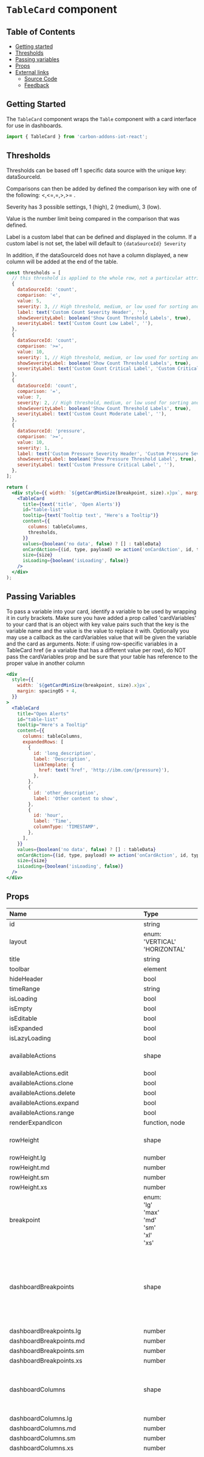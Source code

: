 # `TableCard` component

## Table of Contents

- [Getting started](#getting-started)
- [Thresholds](#thresholds)
- [Passing variables](#passing-variables)
- [Props](#props)
- [External links](#external-links)
  - [Source Code](#source-code)
  - [Feedback](#feedback)

## Getting Started

The `TableCard` component wraps the `Table` component with a card interface for use in dashboards.

```jsx
import { TableCard } from 'carbon-addons-iot-react';
```

## Thresholds

Thresholds can be based off 1 specific data source with the unique key: dataSourceId.

Comparisons can then be added by defined the comparison key with one of the following: <,<=,=,>,>= .

Severity has 3 possible settings, 1 (high), 2 (medium), 3 (low).

Value is the number limit being compared in the comparison that was defined.

Label is a custom label that can be defined and displayed in the column. If a custom label is not set,
the label will default to `{dataSourceId} Severity`

In addition, if the dataSourceId does not have a column displayed, a new column will be added at the end
of the table.

```jsx
const thresholds = [
  // this threshold is applied to the whole row, not a particular attribute
  {
    dataSourceId: 'count',
    comparison: '<',
    value: 5,
    severity: 3, // High threshold, medium, or low used for sorting and defined filtration
    label: text('Custom Count Severity Header', ''),
    showSeverityLabel: boolean('Show Count Threshold Labels', true),
    severityLabel: text('Custom Count Low Label', ''),
  },
  {
    dataSourceId: 'count',
    comparison: '>=',
    value: 10,
    severity: 1, // High threshold, medium, or low used for sorting and defined filtration
    showSeverityLabel: boolean('Show Count Threshold Labels', true),
    severityLabel: text('Custom Count Critical Label', 'Custom Critical'),
  },
  {
    dataSourceId: 'count',
    comparison: '=',
    value: 7,
    severity: 2, // High threshold, medium, or low used for sorting and defined filtration
    showSeverityLabel: boolean('Show Count Threshold Labels', true),
    severityLabel: text('Custom Count Moderate Label', ''),
  },
  {
    dataSourceId: 'pressure',
    comparison: '>=',
    value: 10,
    severity: 1,
    label: text('Custom Pressure Severity Header', 'Custom Pressure Severity Header'),
    showSeverityLabel: boolean('Show Pressure Threshold Label', true),
    severityLabel: text('Custom Pressure Critical Label', ''),
  },
];

return (
  <div style={{ width: `${getCardMinSize(breakpoint, size).x}px`, margin: 20 }}>
    <TableCard
      title={text('title', 'Open Alerts')}
      id="table-list"
      tooltip={text('Tooltip text', "Here's a Tooltip")}
      content={{
        columns: tableColumns,
        thresholds,
      }}
      values={boolean('no data', false) ? [] : tableData}
      onCardAction={(id, type, payload) => action('onCardAction', id, type, payload)}
      size={size}
      isLoading={boolean('isLoading', false)}
    />
  </div>
);
```

## Passing Variables

To pass a variable into your card, identify a variable to be used by wrapping it in curly brackets.
Make sure you have added a prop called 'cardVariables' to your card that is an object with key value pairs such that the key is the variable name and the value is the value to replace it with.
Optionally you may use a callback as the cardVariables value that will be given the variable and the card as arguments.
Note: if using row-specific variables in a TableCard href (ie a variable that has a different value per row),
do NOT pass the cardVariables prop and be sure that your table has reference to the proper value in another column

```jsx
<div
  style={{
    width: `${getCardMinSize(breakpoint, size).x}px`,
    margin: spacing05 + 4,
  }}
>
  <TableCard
    title="Open Alerts"
    id="table-list"
    tooltip="Here's a Tooltip"
    content={{
      columns: tableColumns,
      expandedRows: [
        {
          id: 'long_description',
          label: 'Description',
          linkTemplate: {
            href: text('href', 'http://ibm.com/{pressure}'),
          },
        },
        {
          id: 'other_description',
          label: 'Other content to show',
        },
        {
          id: 'hour',
          label: 'Time',
          columnType: 'TIMESTAMP',
        },
      ],
    }}
    values={boolean('no data', false) ? [] : tableData}
    onCardAction={(id, type, payload) => action('onCardAction', id, type, payload)}
    size={size}
    isLoading={boolean('isLoading', false)}
  />
</div>
```

## Props

| Name                                               | Type                                                                                                                                                                     | Default                                                                   | Description                                                                                                                                        |
| :------------------------------------------------- | :----------------------------------------------------------------------------------------------------------------------------------------------------------------------- | :------------------------------------------------------------------------ | :------------------------------------------------------------------------------------------------------------------------------------------------- |
| id                                                 | string                                                                                                                                                                   |                                                                           |                                                                                                                                                    |
| layout                                             | enum: <br/>'VERTICAL'<br/>'HORIZONTAL'<br/>                                                                                                                              |                                                                           |                                                                                                                                                    |
| title                                              | string                                                                                                                                                                   | undefined                                                                 |                                                                                                                                                    |
| toolbar                                            | element                                                                                                                                                                  | undefined                                                                 |                                                                                                                                                    |
| hideHeader                                         | bool                                                                                                                                                                     | false                                                                     |                                                                                                                                                    |
| timeRange                                          | string                                                                                                                                                                   | undefined                                                                 |                                                                                                                                                    |
| isLoading                                          | bool                                                                                                                                                                     | false                                                                     |                                                                                                                                                    |
| isEmpty                                            | bool                                                                                                                                                                     | false                                                                     |                                                                                                                                                    |
| isEditable                                         | bool                                                                                                                                                                     | false                                                                     |                                                                                                                                                    |
| isExpanded                                         | bool                                                                                                                                                                     | false                                                                     |                                                                                                                                                    |
| isLazyLoading                                      | bool                                                                                                                                                                     | false                                                                     |                                                                                                                                                    |
| availableActions                                   | shape                                                                                                                                                                    | { edit: false, clone: false, delete: false, range: false, expand: false,} |                                                                                                                                                    |
| availableActions.edit                              | bool                                                                                                                                                                     |                                                                           |                                                                                                                                                    |
| availableActions.clone                             | bool                                                                                                                                                                     |                                                                           |                                                                                                                                                    |
| availableActions.delete                            | bool                                                                                                                                                                     |                                                                           |                                                                                                                                                    |
| availableActions.expand                            | bool                                                                                                                                                                     |                                                                           |                                                                                                                                                    |
| availableActions.range                             | bool                                                                                                                                                                     |                                                                           |                                                                                                                                                    |
| renderExpandIcon                                   | function, node                                                                                                                                                           | undefined                                                                 |                                                                                                                                                    |
| rowHeight                                          | shape                                                                                                                                                                    |                                                                           | Row height in pixels for each layout                                                                                                               |
| rowHeight.lg                                       | number                                                                                                                                                                   |                                                                           |                                                                                                                                                    |
| rowHeight.md                                       | number                                                                                                                                                                   |                                                                           |                                                                                                                                                    |
| rowHeight.sm                                       | number                                                                                                                                                                   |                                                                           |                                                                                                                                                    |
| rowHeight.xs                                       | number                                                                                                                                                                   |                                                                           |                                                                                                                                                    |
| breakpoint                                         | enum: <br/>'lg'<br/>'max'<br/>'md'<br/>'sm'<br/>'xl'<br/>'xs'<br/>                                                                                                       |                                                                           |                                                                                                                                                    |
| dashboardBreakpoints                               | shape                                                                                                                                                                    |                                                                           | media query pixel measurement that determines which particular dashboard layout should be used                                                     |
| dashboardBreakpoints.lg                            | number                                                                                                                                                                   |                                                                           |                                                                                                                                                    |
| dashboardBreakpoints.md                            | number                                                                                                                                                                   |                                                                           |                                                                                                                                                    |
| dashboardBreakpoints.sm                            | number                                                                                                                                                                   |                                                                           |                                                                                                                                                    |
| dashboardBreakpoints.xs                            | number                                                                                                                                                                   |                                                                           |                                                                                                                                                    |
| dashboardColumns                                   | shape                                                                                                                                                                    |                                                                           | map of number of columns to a given dashboard layout                                                                                               |
| dashboardColumns.lg                                | number                                                                                                                                                                   |                                                                           |                                                                                                                                                    |
| dashboardColumns.md                                | number                                                                                                                                                                   |                                                                           |                                                                                                                                                    |
| dashboardColumns.sm                                | number                                                                                                                                                                   |                                                                           |                                                                                                                                                    |
| dashboardColumns.xs                                | number                                                                                                                                                                   |                                                                           |                                                                                                                                                    |
| cardDimensions                                     | shape [see cardDimensions prop](#carddimensions-prop)                                                                                                                    |                                                                           | array of configurable sizes to dimensions. The numbered sizes represent the number of columns and rows the card spans at that size and breakpoint. |
| i18n                                               | shape                                                                                                                                                                    |                                                                           |                                                                                                                                                    |
| i18n.noDataLabel                                   | string                                                                                                                                                                   | 'No data is available for this time range.'                               |                                                                                                                                                    |
| i18n.noDataShortLabel                              | string                                                                                                                                                                   | 'No data'                                                                 |                                                                                                                                                    |
| i18n.errorLoadingDataLabel                         | string                                                                                                                                                                   | 'Error loading data for this card: '                                      |                                                                                                                                                    |
| i18n.errorLoadingDataShortLabel                    | string                                                                                                                                                                   | 'Data error.'                                                             |                                                                                                                                                    |
| i18n.rollingPeriodLabel                            | string                                                                                                                                                                   | 'Rolling period'                                                          |                                                                                                                                                    |
| i18n.last24HoursLabel                              | string                                                                                                                                                                   | 'Last 24 hrs'                                                             |                                                                                                                                                    |
| i18n.last7DaysLabel                                | string                                                                                                                                                                   | 'Last 7 days'                                                             |                                                                                                                                                    |
| i18n.lastMonthLabel                                | string                                                                                                                                                                   | 'Last month'                                                              |                                                                                                                                                    |
| i18n.lastQuarterLabel                              | string                                                                                                                                                                   | 'Last quarter'                                                            |                                                                                                                                                    |
| i18n.periodToDateLabel                             | string                                                                                                                                                                   | 'Period to date'                                                          |                                                                                                                                                    |
| i18n.thisWeekLabel                                 | string                                                                                                                                                                   | 'This week'                                                               |                                                                                                                                                    |
| i18n.thisMonthLabel                                | string                                                                                                                                                                   | 'This month'                                                              |                                                                                                                                                    |
| i18n.thisQuarterLabel                              | string                                                                                                                                                                   | 'This quarter'                                                            |                                                                                                                                                    |
| i18n.thisYearLabel                                 | string                                                                                                                                                                   | 'This year'                                                               |                                                                                                                                                    |
| i18n.hourlyLabel                                   | string                                                                                                                                                                   | 'Hourly'                                                                  |                                                                                                                                                    |
| i18n.dailyLabel                                    | string                                                                                                                                                                   | 'Daily'                                                                   |                                                                                                                                                    |
| i18n.weeklyLabel                                   | string                                                                                                                                                                   | 'Weekly'                                                                  |                                                                                                                                                    |
| i18n.monthlyLabel                                  | string                                                                                                                                                                   | 'Monthly'                                                                 |                                                                                                                                                    |
| i18n.defaultLabel                                  | node                                                                                                                                                                     | 'Default'                                                                 |                                                                                                                                                    |
| i18n.selectTimeRangeLabel                          | string                                                                                                                                                                   | 'Select time range'                                                       |                                                                                                                                                    |
| i18n.editCardLabel                                 | string                                                                                                                                                                   | 'Edit card'                                                               |                                                                                                                                                    |
| i18n.cloneCardLabel                                | string                                                                                                                                                                   | 'Clone card'                                                              |                                                                                                                                                    |
| i18n.deleteCardLabel                               | string                                                                                                                                                                   | 'Delete card'                                                             |                                                                                                                                                    |
| i18n.expandLabel                                   | string                                                                                                                                                                   | 'Expand to fullscreen'                                                    |                                                                                                                                                    |
| i18n.closeLabel                                    | string                                                                                                                                                                   | 'Close'                                                                   |                                                                                                                                                    |
| i18n.loadingDataLabel                              | string                                                                                                                                                                   |                                                                           |                                                                                                                                                    |
| i18n.overflowMenuDescription                       | string                                                                                                                                                                   | 'Open and close list of options'                                          |                                                                                                                                                    |
| i18n.criticalLabel                                 | string                                                                                                                                                                   | 'Critical'                                                                |                                                                                                                                                    |
| i18n.moderateLabel                                 | string                                                                                                                                                                   | 'Moderate'                                                                |                                                                                                                                                    |
| i18n.lowLabel                                      | string                                                                                                                                                                   | 'Low'                                                                     |                                                                                                                                                    |
| i18n.selectSeverityPlaceholder                     | string                                                                                                                                                                   | 'Select a severity'                                                       |                                                                                                                                                    |
| i18n.searchPlaceholder                             | string                                                                                                                                                                   | 'Search'                                                                  |                                                                                                                                                    |
| i18n.filterButtonAria                              | string                                                                                                                                                                   | 'Filters'                                                                 |                                                                                                                                                    |
| i18n.defaultFilterStringPlaceholdText              | string                                                                                                                                                                   | 'Type and hit enter to apply'                                             |                                                                                                                                                    |
| i18n.downloadIconDescription                       | string                                                                                                                                                                   | 'Download table content'                                                  |                                                                                                                                                    |
| onMouseDown                                        | function                                                                                                                                                                 | undefined                                                                 |                                                                                                                                                    |
| onMouseUp                                          | function                                                                                                                                                                 | undefined                                                                 |                                                                                                                                                    |
| onTouchEnd                                         | function                                                                                                                                                                 | undefined                                                                 |                                                                                                                                                    |
| onTouchStart                                       | function                                                                                                                                                                 | undefined                                                                 |                                                                                                                                                    |
| onScroll                                           | function                                                                                                                                                                 | undefined                                                                 |                                                                                                                                                    |
| onFocus                                            | function                                                                                                                                                                 | undefined                                                                 |                                                                                                                                                    |
| onBlur                                             | function                                                                                                                                                                 | undefined                                                                 |                                                                                                                                                    |
| tabIndex                                           | number                                                                                                                                                                   | undefined                                                                 |                                                                                                                                                    |
| testId                                             | string                                                                                                                                                                   | CardWrapper.defaultProps.testId                                           |                                                                                                                                                    |
| tooltip                                            | node                                                                                                                                                                     |                                                                           |                                                                                                                                                    |
| title                                              | string                                                                                                                                                                   |                                                                           |                                                                                                                                                    |
| size                                               | enum:<br/>&nbsp;CARD_SIZES.LARGE<br/>&nbsp;CARD_SIZES.LARGEWIDE<br/>                                                                                                     | CARD_SIZES.LARGE                                                          |                                                                                                                                                    |
| <span style={{color: "#31a148"}}>content \*</span> | shape                                                                                                                                                                    |                                                                           |                                                                                                                                                    |
| content.columns                                    | arrayOf(object)                                                                                                                                                          |                                                                           |                                                                                                                                                    |
| content.columns[].dataSourceId                     | string                                                                                                                                                                   |                                                                           |                                                                                                                                                    |
| content.columns[].width                            | number                                                                                                                                                                   |                                                                           |                                                                                                                                                    |
| content.columns[].label                            | string                                                                                                                                                                   |                                                                           |                                                                                                                                                    |
| content.columns[].priority                         | number                                                                                                                                                                   |                                                                           |                                                                                                                                                    |
| content.columns[].renderDataFunction               | function                                                                                                                                                                 |                                                                           |                                                                                                                                                    |
| content.columns[].type                             | string                                                                                                                                                                   |                                                                           |                                                                                                                                                    |
| content.columns[].linkTemplate                     | shape                                                                                                                                                                    |                                                                           |                                                                                                                                                    |
| content.columns[].linkTemplate.href                | string                                                                                                                                                                   |                                                                           |                                                                                                                                                    |
| content.columns[].linkTemplate.target              | string                                                                                                                                                                   |                                                                           |                                                                                                                                                    |
| content.showHeader                                 | bool                                                                                                                                                                     |                                                                           |                                                                                                                                                    |
| content.expandedRows                               | arrayOf(object)                                                                                                                                                          |                                                                           |                                                                                                                                                    |
| content.expandedRows[].id                          | string                                                                                                                                                                   |                                                                           |                                                                                                                                                    |
| content.expandedRows[].label                       | string                                                                                                                                                                   |                                                                           |                                                                                                                                                    |
| content.expandedRows[].linkTemplate                | shape                                                                                                                                                                    |                                                                           |                                                                                                                                                    |
| content.expandedRows[].linkTemplate.href           | string                                                                                                                                                                   |                                                                           |                                                                                                                                                    |
| content.expandedRows[].linkTemplate.target         | string                                                                                                                                                                   |                                                                           |                                                                                                                                                    |
| content.expandedRows[].type                        | string                                                                                                                                                                   |                                                                           |                                                                                                                                                    |
| content.thresholds                                 | arrayOf(object)                                                                                                                                                          |                                                                           |                                                                                                                                                    |
| content.thresholds[].dataSourceId                  | string                                                                                                                                                                   |                                                                           |                                                                                                                                                    |
| content.thresholds[].comparison                    | enum: <br/>'>'<br/>'<'<br/>'='<br/>'<='<br/>'>='                                                                                                                         |                                                                           |                                                                                                                                                    |
| content.thresholds[].value                         | string, number                                                                                                                                                           |                                                                           |                                                                                                                                                    |
| content.thresholds[].severity                      | enum: <br/>1<br/>2<br/>3                                                                                                                                                 |                                                                           |                                                                                                                                                    |
| content.thresholds[].color                         | string                                                                                                                                                                   |                                                                           | optional overrides for color and icon                                                                                                              |
| content.thresholds[].icon                          | string                                                                                                                                                                   |                                                                           | Custom threshold icon name                                                                                                                         |
| content.thresholds[].label                         | string                                                                                                                                                                   |                                                                           | Custom threshold label text                                                                                                                        |
| content.thresholds[].showSeverityLabel             | bool                                                                                                                                                                     |                                                                           | Optionally shows threshold severity label text. Shows by default                                                                                   |
| content.thresholds[].severityLabel                 | string                                                                                                                                                                   |                                                                           | Optionally changes threshold severity label text                                                                                                   |
| content.thresholds[].showOnContent                 | bool                                                                                                                                                                     |                                                                           | Shows column when there is no data                                                                                                                 |
| content.sort                                       | enum: <br/>'ASC'<br/>'DESC'                                                                                                                                              |                                                                           |                                                                                                                                                    |
| content.emptyMessage                               | node                                                                                                                                                                     |                                                                           |                                                                                                                                                    |
| value                                              | arrayOf(object)                                                                                                                                                          |                                                                           |                                                                                                                                                    |
| value[].id                                         | string                                                                                                                                                                   |                                                                           |                                                                                                                                                    |
| value[].values                                     | object                                                                                                                                                                   |                                                                           |                                                                                                                                                    |
| value[].actions                                    | arrayOf(object)                                                                                                                                                          |                                                                           |                                                                                                                                                    |
| value[].actions[].id                               | string                                                                                                                                                                   |                                                                           |                                                                                                                                                    |
| value[].actions[].label                            | string                                                                                                                                                                   |                                                                           |                                                                                                                                                    |
| value[].actions[].icon                             | enum: <br/>'caretUp'<br/>'caretDown' <br/>'edit' <br/>'close' <br/>'checkmark' <br/>'warning' <br/>'arrowUp' <br/>'arrowDown' <br/>'user' <br/>'info' <br/>'help'\|shape |                                                                           |                                                                                                                                                    |
| value[].actions[].icon.width                       | string                                                                                                                                                                   |                                                                           |                                                                                                                                                    |
| value[].actions[].icon.height                      | string                                                                                                                                                                   |                                                                           |                                                                                                                                                    |
| value[].actions[].icon.viewBox                     | string                                                                                                                                                                   |                                                                           |                                                                                                                                                    |
| value[].actions[].svgData                          | object                                                                                                                                                                   |                                                                           |                                                                                                                                                    |
| cardVariables                                      | objectOf({\[string\]: string,function,number,bool})                                                                                                                      |                                                                           |                                                                                                                                                    |
| locale                                             | string                                                                                                                                                                   | 'en'                                                                      |                                                                                                                                                    |

### cardDimensions Prop

| Name                       | Type   | Default | Description |
| :------------------------- | :----- | :------ | :---------- |
| cardDimensions.XSMALL      | shape  |         |             |
| cardDimensions.XSMALL.lg   | shape  |         |             |
| cardDimensions.XSMALL.lg.w | number |         |             |
| cardDimensions.XSMALL.lg.h | number |         |             |
| cardDimensions.XSMALL.md   | shape  |         |             |
| cardDimensions.XSMALL.md.w | number |         |             |
| cardDimensions.XSMALL.md.h | number |         |             |
| cardDimensions.XSMALL.sm   | shape  |         |             |
| cardDimensions.XSMALL.sm.w | number |         |             |
| cardDimensions.XSMALL.sm.h | number |         |             |
| cardDimensions.XSMALL.xs   | shape  |         |             |
| cardDimensions.XSMALL.xs.w | number |         |             |
| cardDimensions.XSMALL.xs.h | number |         |             |
| cardDimensions.SMALL       | shape  |         |             |
| cardDimensions.SMALL.lg    | shape  |         |             |
| cardDimensions.SMALL.lg.w  | number |         |             |
| cardDimensions.SMALL.lg.h  | number |         |             |
| cardDimensions.SMALL.md    | shape  |         |             |
| cardDimensions.SMALL.md.w  | number |         |             |
| cardDimensions.SMALL.md.h  | number |         |             |
| cardDimensions.SMALL.sm    | shape  |         |             |
| cardDimensions.SMALL.sm.w  | number |         |             |
| cardDimensions.SMALL.sm.h  | number |         |             |
| cardDimensions.SMALL.xs    | shape  |         |             |
| cardDimensions.SMALL.xs.w  | number |         |             |
| cardDimensions.SMALL.xs.h  | number |         |             |
| cardDimensions.TALL        | shape  |         |             |
| cardDimensions.TALL.lg     | shape  |         |             |
| cardDimensions.TALL.lg.w   | number |         |             |
| cardDimensions.TALL.lg.h   | number |         |             |
| cardDimensions.TALL.md     | shape  |         |             |
| cardDimensions.TALL.md.w   | number |         |             |
| cardDimensions.TALL.md.h   | number |         |             |
| cardDimensions.TALL.sm     | shape  |         |             |
| cardDimensions.TALL.sm.w   | number |         |             |
| cardDimensions.TALL.sm.h   | number |         |             |
| cardDimensions.TALL.xs     | shape  |         |             |
| cardDimensions.TALL.xs.w   | number |         |             |
| cardDimensions.TALL.xs.h   | number |         |             |
| cardDimensions.MEDIUM      | shape  |         |             |
| cardDimensions.MEDIUM.lg   | shape  |         |             |
| cardDimensions.MEDIUM.lg.w | number |         |             |
| cardDimensions.MEDIUM.lg.h | number |         |             |
| cardDimensions.MEDIUM.md   | shape  |         |             |
| cardDimensions.MEDIUM.md.w | number |         |             |
| cardDimensions.MEDIUM.md.h | number |         |             |
| cardDimensions.MEDIUM.sm   | shape  |         |             |
| cardDimensions.MEDIUM.sm.w | number |         |             |
| cardDimensions.MEDIUM.sm.h | number |         |             |
| cardDimensions.MEDIUM.xs   | shape  |         |             |
| cardDimensions.MEDIUM.xs.w | number |         |             |
| cardDimensions.MEDIUM.xs.h | number |         |             |
| cardDimensions.WIDE        | shape  |         |             |
| cardDimensions.WIDE.lg     | shape  |         |             |
| cardDimensions.WIDE.lg.w   | number |         |             |
| cardDimensions.WIDE.lg.h   | number |         |             |
| cardDimensions.WIDE.md     | shape  |         |             |
| cardDimensions.WIDE.md.w   | number |         |             |
| cardDimensions.WIDE.md.h   | number |         |             |
| cardDimensions.WIDE.sm     | shape  |         |             |
| cardDimensions.WIDE.sm.w   | number |         |             |
| cardDimensions.WIDE.sm.h   | number |         |             |
| cardDimensions.WIDE.xs     | shape  |         |             |
| cardDimensions.WIDE.xs.w   | number |         |             |
| cardDimensions.WIDE.xs.h   | number |         |             |
| cardDimensions.LARGE       | shape  |         |             |
| cardDimensions.LARGE.lg    | shape  |         |             |
| cardDimensions.LARGE.lg.w  | number |         |             |
| cardDimensions.LARGE.lg.h  | number |         |             |
| cardDimensions.LARGE.md    | shape  |         |             |
| cardDimensions.LARGE.md.w  | number |         |             |
| cardDimensions.LARGE.md.h  | number |         |             |
| cardDimensions.LARGE.sm    | shape  |         |             |
| cardDimensions.LARGE.sm.w  | number |         |             |
| cardDimensions.LARGE.sm.h  | number |         |             |
| cardDimensions.LARGE.xs    | shape  |         |             |
| cardDimensions.LARGE.xs.w  | number |         |             |
| cardDimensions.LARGE.xs.h  | number |         |             |
| cardDimensions.XLARGE      | shape  |         |             |
| cardDimensions.XLARGE.lg   | shape  |         |             |
| cardDimensions.XLARGE.lg.w | number |         |             |
| cardDimensions.XLARGE.lg.h | number |         |             |
| cardDimensions.XLARGE.md   | shape  |         |             |
| cardDimensions.XLARGE.md.w | number |         |             |
| cardDimensions.XLARGE.md.h | number |         |             |
| cardDimensions.XLARGE.sm   | shape  |         |             |
| cardDimensions.XLARGE.sm.w | number |         |             |
| cardDimensions.XLARGE.sm.h | number |         |             |
| cardDimensions.XLARGE.xs   | shape  |         |             |
| cardDimensions.XLARGE.xs.w | number |         |             |
| cardDimensions.XLARGE.xs.h | number |         |             |

## External Links

### Source Code

[Source code](https://github.com/carbon-design-system/carbon-addons-iot-react/tree/next/packages/react/src/components/TableCard)

### Feedback

Help us improve this component by providing feedback, asking questions on Slack, or updating this file on
[GitHub](https://github.com/carbon-design-system/carbon-addons-iot-react/tree/next/packages/react/src/components/TableCard/TableCard.mdx).
